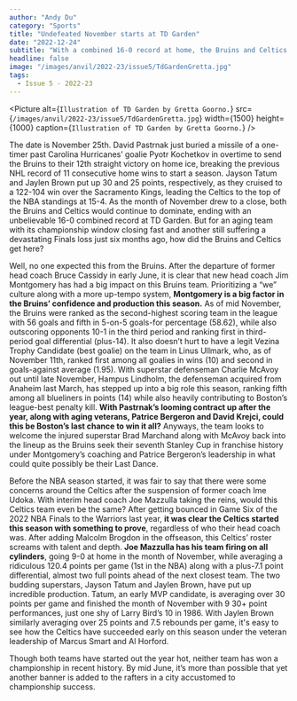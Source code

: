 ```yaml
---
author: "Andy Du"
category: "Sports"
title: "Undefeated November starts at TD Garden"
date: "2022-12-24"
subtitle: "With a combined 16-0 record at home, the Bruins and Celtics are off to something special."
headline: false
image: "/images/anvil/2022-23/issue5/TdGardenGretta.jpg"
tags:
  - Issue 5 - 2022-23
---
```


<Picture
	alt={`Illustration of TD Garden by Gretta Goorno.`}
	src={`/images/anvil/2022-23/issue5/TdGardenGretta.jpg`}
	width={1500}
	height={1000}
	caption={`Illustration of TD Garden by Gretta Goorno.`}
/>

The date is November 25th. David Pastrnak just buried a missile of a one-timer past Carolina Hurricanes’ goalie Pyotr Kochetkov in overtime to send the Bruins to their 12th straight victory on home ice, breaking the previous NHL record of 11 consecutive home wins to start a season. Jayson Tatum and Jaylen Brown put up 30 and 25 points, respectively, as they cruised to a 122-104 win over the Sacramento Kings, leading the Celtics to the top of the NBA standings at 15-4. As the month of November drew to a close, both the Bruins and Celtics would continue to dominate, ending with an unbelievable 16-0 combined record at TD Garden. But for an aging team with its championship window closing fast and another still suffering a devastating Finals loss just six months ago, how did the Bruins and Celtics get here?

Well, no one expected this from the Bruins. After the departure of former head coach Bruce Cassidy in early June, it is clear that new head coach Jim Montgomery has had a big impact on this Bruins team. Prioritizing a “we” culture along with a more up-tempo system, **Montgomery is a big factor in the Bruins’ confidence and production this season.** As of mid November, the Bruins were ranked as the second-highest scoring team in the league with 56 goals and fifth in 5-on-5 goals-for percentage (58.62), while also outscoring opponents 10-1 in the third period and ranking first in third-period goal differential (plus-14). It also doesn’t hurt to have a legit Vezina Trophy Candidate (best goalie) on the team in Linus Ullmark, who, as of November 11th, ranked first among all goalies in wins (10) and second in goals-against average (1.95). With superstar defenseman Charlie McAvoy out until late November, Hampus Lindholm, the defenseman acquired from Anaheim last March, has stepped up into a big role this season, ranking fifth among all blueliners in points (14) while also heavily contributing to Boston’s league-best penalty kill. **With Pastrnak’s looming contract up after the year, along with aging veterans, Patrice Bergeron and David Krejci, could this be Boston’s last chance to win it all?** Anyways, the team looks to welcome the injured superstar Brad Marchand along with McAvoy back into the lineup as the Bruins seek their seventh Stanley Cup in franchise history under Montgomery’s coaching and Patrice Bergeron’s leadership in what could quite possibly be their Last Dance.

Before the NBA season started, it was fair to say that there were some concerns around the Celtics after the suspension of former coach Ime Udoka. With interim head coach Joe Mazzulla taking the reins, would this Celtics team even be the same? After getting bounced in Game Six of the 2022 NBA Finals to the Warriors last year, **it was clear the Celtics started this season with something to prove**, regardless of who their head coach was. After adding Malcolm Brogdon in the offseason, this Celtics’ roster screams with talent and depth. **Joe Mazzulla has his team firing on all cylinders**, going 9-0 at home in the month of November, while averaging a ridiculous 120.4 points per game (1st in the NBA) along with a plus-7.1 point differential, almost two full points ahead of the next closest team. The two budding superstars, Jayson Tatum and Jaylen Brown, have put up incredible production. Tatum, an early MVP candidate, is averaging over 30 points per game and finished the month of November with 9 30+ point performances, just one shy of Larry Bird’s 10 in 1986. With Jaylen Brown similarly averaging over 25 points and 7.5 rebounds per game, it's easy to see how the Celtics have succeeded early on this season under the veteran leadership of Marcus Smart and Al Horford.

Though both teams have started out the year hot, neither team has won a championship in recent history. By mid June, it’s more than possible that yet another banner is added to the rafters in a city accustomed to championship success.

